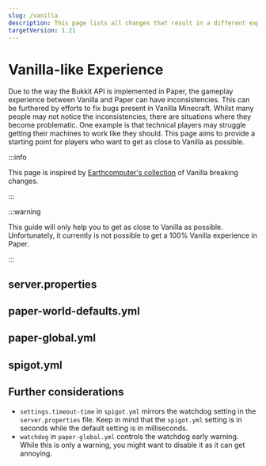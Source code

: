 ```yaml
---
slug: /vanilla
description: This page lists all changes that result in a different experience than Vanilla.
targetVersion: 1.21
---
```


# Vanilla-like Experience


Due to the way the Bukkit API is implemented in Paper, the gameplay experience between Vanilla and Paper can have inconsistencies.
This can be furthered by efforts to fix bugs present in Vanilla Minecraft.
Whilst many people may not notice the inconsistencies, there are situations where they become problematic.
One example is that technical players may struggle getting their machines to work like they should.
This page aims to provide a starting point for players who want to get as close to Vanilla as possible.

:::info

This page is inspired by [Earthcomputer's collection](https://gist.github.com/Earthcomputer/2296da33b8cc91dba81b48103c0e1fe3) of Vanilla breaking changes.

:::

:::warning

This guide will only help you to get as close to Vanilla as possible.
Unfortunately, it currently is not possible to get a 100% Vanilla experience in Paper.

:::
## server.properties
<ConfigDocBlock data={ServerProperties}/>

## paper-world-defaults.yml
<ConfigDocBlock data={VanillaWorldDefaults}/>

## paper-global.yml
<ConfigDocBlock data={VanillaGlobalDefaults}/>

## spigot.yml
<ConfigDocBlock data={SpigotChanges}/>

## Further considerations

* `settings.timeout-time` in `spigot.yml` mirrors the watchdog setting in the `server.properties` file. Keep in mind that the `spigot.yml` setting is in seconds while the default setting is in milliseconds.
* `watchdog` in `paper-global.yml` controls the watchdog early warning. While this is only a warning, you might want to disable it as it can get annoying.
